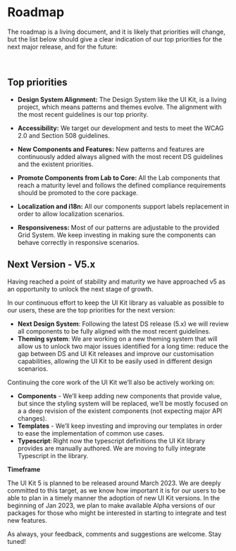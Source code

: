 
<Meta title="Overview/Roadmap" />

# Roadmap

The roadmap is a living document, and it is likely that priorities will change, but the list below should give a clear indication of our top priorities for the next major release, and for the future:

<br />

## Top priorities

- **Design System Alignment:** The Design System like the UI Kit, is a living project, which means patterns and themes evolve. The alignment with the most recent guidelines is our top priority.

- **Accessibility:** We target our development and tests to meet the WCAG 2.0 and Section 508 guidelines.

- **New Components and Features:** New patterns and features are continuously added always aligned with the most recent DS guidelines and the existent priorities.

- **Promote Components from Lab to Core:** All the Lab components that reach a maturity level and follows the defined compliance requirements should be promoted to the core package.

- **Localization and i18n:** All our components support labels replacement in order to allow localization scenarios.

- **Responsiveness:** Most of our patterns are adjustable to the provided Grid System. We keep investing in making sure the components can behave correctly in responsive scenarios.

## Next Version - **V5.x**

Having reached a point of stability and maturity we have approached v5 as an opportunity to unlock the next stage of growth.

In our continuous effort to keep the UI Kit library as valuable as possible to our users, these are the top priorities for the next version:

- **Next Design System**: Following the latest DS release (5.x) we will review all components to be fully aligned with the most recent guidelines.
- **Theming system**: We are working on a new theming system that will allow us to unlock two major issues identified for a long time: reduce the gap between DS and UI Kit releases and improve our customisation capabilities, allowing the UI Kit to be easily used in different design scenarios.

Continuing the core work of the UI Kit we’ll also be actively working on:

- **Components** - We’ll keep adding new components that provide value, but since the styling system will be replaced, we’ll be mostly focused on a a deep revision of the existent components (not expecting major API changes).
- **Templates** - We’ll keep investing and improving our templates in order to ease the implementation of common use cases.
- **Typescript**: Right now the typescript definitions the UI Kit library provides are manually authored. We are moving to fully integrate Typescript in the library.

**Timeframe**

The UI Kit 5 is planned to be released around March 2023. We are deeply committed to this target, as we know how important it is for our users to be able to plan in a timely manner the adoption of new UI Kit versions.
In the beginning of Jan 2023, we plan to make available Alpha versions of our packages for those who might be interested in starting to integrate and test new features.

As always, your feedback, comments and suggestions are welcome. Stay tuned!
